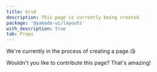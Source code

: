 ```yaml
---
title: Grid
description: This page is currently being created.
package: '@yamada-ui/layouts'
with_description: true
tab: Props
---
```


We're currently in the process of creating a page.😘

Wouldn't you like to contribute this page? That's amazing!
